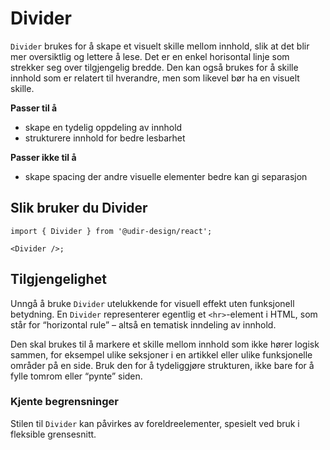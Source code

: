 
<Meta of={DividerStories} />

# Divider

`Divider` brukes for å skape et visuelt skille mellom innhold, slik at det blir mer oversiktlig og lettere å lese. Det er en enkel horisontal linje som strekker seg over tilgjengelig bredde. Den kan også brukes for å skille innhold som er relatert til hverandre, men som likevel bør ha en visuelt skille.

**Passer til å**

- skape en tydelig oppdeling av innhold
- strukturere innhold for bedre lesbarhet

**Passer ikke til å**

- skape spacing der andre visuelle elementer bedre kan gi separasjon

## Slik bruker du Divider

<Primary />
<Controls />

```tsx
import { Divider } from '@udir-design/react';

<Divider />;
```

## Tilgjengelighet

Unngå å bruke `Divider` utelukkende for visuell effekt uten funksjonell betydning. En `Divider` representerer egentlig et `<hr>`-element i HTML, som står for “horizontal rule” – altså en tematisk inndeling av innhold.

Den skal brukes til å markere et skille mellom innhold som ikke hører logisk sammen, for eksempel ulike seksjoner i en artikkel eller ulike funksjonelle områder på en side. Bruk den for å tydeliggjøre strukturen, ikke bare for å fylle tomrom eller “pynte” siden.

### Kjente begrensninger

Stilen til `Divider` kan påvirkes av foreldreelementer, spesielt ved bruk i fleksible grensesnitt.
